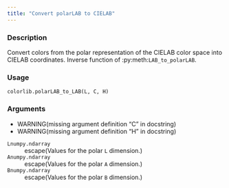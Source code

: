 ```yaml
---
title: "Convert polarLAB to CIELAB"
---
```


### Description

Convert colors from the polar representation of the CIELAB
color space into CIELAB coordinates.
Inverse function of :py:meth:`LAB_to_polarLAB`.

### Usage

<pre><code class='language-python'>colorlib.polarLAB_to_LAB(L, C, H)</code></pre>

### Arguments

<ul><li>WARNING(missing argument definition "C" in docstring)</li><li>WARNING(missing argument definition "H" in docstring)</li></ul><dl class="pyp-list param-list">
  <dt style = "white-space: nowrap; font-family: monospace; vertical-align: top">
   <code id="colorspace.colorlib.colorlib.polarLAB_to_LAB:L">L</code><code class="argument-class">numpy.ndarray</code>
  </dt>
 <dd>escape(Values for the polar `L` dimension.)</dd>
  <dt style = "white-space: nowrap; font-family: monospace; vertical-align: top">
   <code id="colorspace.colorlib.colorlib.polarLAB_to_LAB:A">A</code><code class="argument-class">numpy.ndarray</code>
  </dt>
 <dd>escape(Values for the polar `A` dimension.)</dd>
  <dt style = "white-space: nowrap; font-family: monospace; vertical-align: top">
   <code id="colorspace.colorlib.colorlib.polarLAB_to_LAB:B">B</code><code class="argument-class">numpy.ndarray</code>
  </dt>
 <dd>escape(Values for the polar `B` dimension.)</dd>
</dl>
